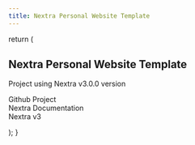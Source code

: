 ```yaml
---
title: Nextra Personal Website Template
---
```



  return (
    <div className="relative isolate min-h-[80vh]">
      <div className="mx-auto max-w-3xl py-32 sm:py-48 lg:py-56">
        <div className="text-center">
          <h2 className="text-3xl font-bold tracking-tight dark:text-white text-gray-900 sm:text-4xl ">
            Nextra Personal Website Template
          </h2>
          <p className="p-3">Project using Nextra v3.0.0 version</p>
          <p>
            <Link href="https://github.com/namnguyenthanhwork/nextra-personal-website-template" className="link">
              Github Project
            </Link>
            <br />
            <Link href="https://nextra.site/docs" className="link">
              Nextra Documentation
            </Link>
            <br />
            <Link href="https://the-guild.dev/blog/nextra-3" className="link">
              Nextra v3
            </Link>
          </p>
        </div>
      </div>
    </div>
  );
}

<IndexPage />
